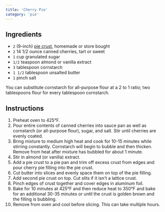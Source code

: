 ```yaml
---
title: 'Cherry Pie'
category: 'pie'
---
```


## Ingredients

- `2` (9-inch) <a href="/recipes/pie-crust">pie crust</a>, homemade or store bought
- `2` 14 1/2 ounce canned cherries, tart or sweet
- `1` cup granulated sugar
- `1/2` teaspoon almond or vanilla extract
- `3` tablespoon cornstarch
- `1 1/2` tablespoon unsalted butter
- `1` pinch salt

<Tip>
You can substitute cornstarch for all-purpose flour at a 2 to 1 ratio; two tablespoons flour for every tablespoon cornstarch.
</Tip>

## Instructions

1. Preheat oven to 425°F.
2. Pour entire contents of canned cherries into sauce pan as well as cornstarch (or all-purpose flour), sugar, and salt. Stir until cherries are evenly coated.
3. Bring mixture to medium high heat and cook for 10-15 minutes while stirring constantly. Cornstarch will begin to bubble and then thicken. Remove from heat after mixture has bubbled for about 1 minute.
4. Stir in almond (or vanilla) extract.
5. Add a pie crust to a pie pan and trim off excess crust from edges and pour cherry pie filling into the pie crust.
6. Cut butter into slices and evenly space them on top of the pie filling.
7. Add second pie crust on top. Cut slits if it isn't a lattice crust.
8. Pinch edges of crust together and cover edges in aluminum foil.
9. Bake for 10 minutes at 425°F and then reduce heat to 350°F and bake for an additional 30-35 minutes or until the crust is golden brown and the filling is bubbling.
10. Remove from oven and cool before slicing. This can take multiple hours.
